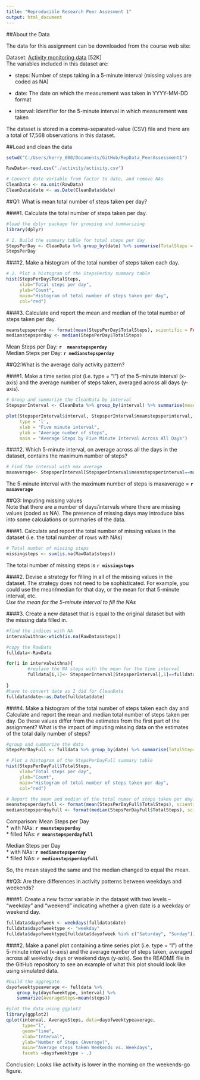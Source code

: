 ```yaml
---
title: "Reproducible Research Peer Assesment 1"
output: html_document
---
```


##About the Data

The data for this assignment can be downloaded from the course web site:
  
Dataset: [Activity monitoring data](https://d396qusza40orc.cloudfront.net/repdata%2Fdata%2Factivity.zip) [52K]  
The variables included in this dataset are:  

- steps: Number of steps taking in a 5-minute interval (missing values are coded as NA)  

- date: The date on which the measurement was taken in YYYY-MM-DD format  

- interval: Identifier for the 5-minute interval in which measurement was taken  

The dataset is stored in a comma-separated-value (CSV) file and there are a total of 17,568 observations in this dataset.  
  
##Load and clean the data
```r
setwd("C:/Users/kerry_000/Documents/GitHub/RepData_PeerAssessment1")
```
```r
RawData<-read.csv("./activity/activity.csv")

# Convert date variable from factor to date, and remove NAs
CleanData <- na.omit(RawData)
CleanData$date <- as.Date(CleanData$date)
```
  
    
      
        
##Q1: What is mean total number of steps taken per day?  
  
    
####1. Calculate the total number of steps taken per day.  
```r
#load the dplyr package for grouping and summarizing
library(dplyr)  

```
```r
# 1. Build the summary table for total steps per day
StepsPerDay <- CleanData %>% group_by(date) %>% summarise(TotalSteps = sum(steps))
StepsPerDay
```
  
    
####2. Make a histogram of the total number of steps taken each day.  
```r
# 2. Plot a histogram of the StepsPerDay summary table
hist(StepsPerDay$TotalSteps, 
     xlab="Total steps per day", 
     ylab="Count", 
     main="Histogram of total number of steps taken per day",
     col="red")
```
  
    
####3. Calculate and report the mean and median of the total number of steps taken per day.  
```r
meanstepsperday <- format(mean(StepsPerDay$TotalSteps), scientific = FALSE)
medianstepsperday <- median(StepsPerDay$TotalSteps)
```
Mean Steps per Day:    **`r  meanstepsperday`**  
Median Steps per Day:  **`r medianstepsperday`**  
  
    
      
        
##Q2:What is the average daily activity pattern?  
  
    
####1. Make a time series plot (i.e. type = "l") of the 5-minute interval (x-axis) and the average number of steps taken, averaged across all days (y-axis).  
```r
# Group and summarize the CleanData by interval
StepsperInterval <- CleanData %>% group_by(interval) %>% summarise(meanstepsperinterval = mean(steps))

plot(StepsperInterval$interval, StepsperInterval$meanstepsperinterval, 
     type = 'l',
     xlab = "Five minute interval",
     ylab = "Average number of steps",
     main = "Average Steps by Five Minute Interval Across All Days")

```
  
    
####2. Which 5-minute interval, on average across all the days in the dataset, contains the maximum number of steps?
```r
# Find the interval with max average
maxaverage<- StepsperInterval[StepsperInterval$meanstepsperinterval==max(StepsperInterval$meanstepsperinterval), 1]
```
The 5-minute interval with the maximum number of steps is maxaverage = **`r maxaverage`**  
  
    
      
        
##Q3: Imputing missing values  
Note that there are a number of days/intervals where there are missing values (coded as NA). The presence of missing days may introduce bias into some calculations or summaries of the data.  
  
    
####1. Calculate and report the total number of missing values in the dataset (i.e. the total number of rows with NAs)  
```r
# Total number of missing steps
missingsteps <- sum(is.na(RawData$steps))
```
The total number of missing steps is **`r missingsteps`**  
  
    
####2. Devise a strategy for filling in all of the missing values in the dataset. The strategy does not need to be sophisticated. For example, you could use the mean/median for that day, or the mean for that 5-minute interval, etc.   
*Use the mean for the 5-minute interval to fill the NAs*  
  
      
####3. Create a new dataset that is equal to the original dataset but with the missing data filled in. 
```r
#find the indices with NA
intervalwithna<-which(is.na(RawData$steps))

#copy the RawData 
fulldata<-RawData

for(i in intervalwithna){
        #replace the NA steps with the mean for the time interval
        fulldata[i,1]<- StepsperInterval[StepsperInterval[,1]==fulldata[i,3],2]
        
}
#have to convert date as I did for CleanData
fulldata$date<-as.Date(fulldata$date)
```
  
    
####4. Make a histogram of the total number of steps taken each day and Calculate and report the mean and median total number of steps taken per day. Do these values differ from the estimates from the first part of the assignment? What is the impact of imputing missing data on the estimates of the total daily number of steps?
```r
#group and summarize the data
StepsPerDayFull <- fulldata %>% group_by(date) %>% summarise(TotalSteps = sum(steps))

# Plot a histogram of the StepsPerDayFull summary table
hist(StepsPerDayFull$TotalSteps, 
     xlab="Total steps per day", 
     ylab="Count", 
     main="Histogram of total number of steps taken per day",
     col="red")
```
```r
# Report the mean and median of the total numer of steps taken per day. 
meanstepsperdayfull <- format(mean(StepsPerDayFull$TotalSteps), scientific = F)
medianstepsperdayfull <- format(median(StepsPerDayFull$TotalSteps), scientific = F)
```
  
Comparison:
Mean Steps per Day  
        * with NAs:     **`r meanstepsperday`**  
        * filled NAs:   **`r meanstepsperdayfull`**  
  
Median Steps per Day  
        * with NAs: **`r medianstepsperday`**  
        * filled NAs: **`r medianstepsperdayfull`**   
          
So, the mean stayed the same and the median changed to equal the mean.
  
    
      
        
##Q3: Are there differences in activity patterns between weekdays and weekends?
  
    
####1. Create a new factor variable in the dataset with two levels – “weekday” and “weekend” indicating whether a given date is a weekday or weekend day.  
```r
fulldata$dayofweek <- weekdays(fulldata$date)
fulldata$dayofweektype <- "weekday"
fulldata$dayofweektype[fulldata$dayofweek %in% c("Saturday", "Sunday")] <- "weekend"
```
  
    
####2. Make a panel plot containing a time series plot (i.e. type = "l") of the 5-minute interval (x-axis) and the average number of steps taken, averaged across all weekday days or weekend days (y-axis). See the README file in the GitHub repository to see an example of what this plot should look like using simulated data. 
```r
#build the aggregate
dayofweektypeaverage <- fulldata %>%
    group_by(dayofweektype, interval) %>%
    summarize(AverageSteps=mean(steps))

#plot the data using ggplot2
library(ggplot2)
qplot(interval, AverageSteps, data=dayofweektypeaverage,
      type="l",
      geom="line",
      xlab="Interval",
      ylab="Number of Steps (Average)",
      main="Average steps taken Weekends vs. Weekdays",
      facets =dayofweektype ~ .)
```
  
Conclusion: Looks like activity is lower in the morning on the weekends-go figure.
